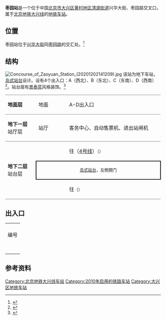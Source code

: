 {{NoteTA|G1=Railway}}
{{Infobox station
|name = 枣园
|eng_name = Zaoyuan
|linecolour = {{北京地铁颜色|大}}
|image = Platform of Zaoyuan Station (20201202141147).jpg
|caption = 枣园站站台
|other_name = 
|country = {{PRC}}
|borough = [[北京市|北京市]][[大兴区|大兴区]][[黄村地区|黄村地区]][[清源街道_(北京市)|清源街道]]
|address = 兴华大街、枣园路交叉口
|coordinates = {{coord|39|45|7.04|N|116|19|33.80|E|type:railwaystation|display=inline,title}}
|elevation = 
|operator = [[京港地铁|北京京港地铁有限公司]]
|lines = {{北京地铁线路名|大|SL}}
|distance = 
|platform = 1座[[岛式站台|岛式站台]]
|tracks = 2条
|bus_routes = 
|bus_stands = 
|connections = 公交站：地铁枣园站
|structure = 地下车站
|hall = 整体式站厅
|depth = 
|levels = 
|interchange = 
|exits = 4個
|lift = 
|escalator = 
|architect = 
|architectural_style = 
|colour = 灰色、绿色
|type = 
|status = 运营中
|code = 
|zone = 
|classification = 
|website = 
|built = 
|opened = 2010年12月30日
|pass_year = 
|passengers = 
|pass_system = 
|pass_rank = 
|mpassengers = 
|trains = 
|station_hours = 
|hours = 
|first = {{北京地铁线路名|大|S}}
:往{{北京地铁起讫站|4|L}}：05:19
:往{{北京地铁起讫站|大兴|R}}：06:05
|last = {{北京地铁线路名|大|S}}
:往{{北京地铁起讫站|4|L}}：22:59
:往{{北京地铁起讫站|大兴|R}}：23:42
|adjacent = {{Adjacent stations|system=北京地铁|line=大|left=高米店南|right=清源路|note-left=1.096km|note-mid=距离[[公益西桥站|公益西桥]]11.934km|note-right=1.200km}}
|other_services = 
|route_map = {{Routemap|inline=yes|map=
utSTRf\utSTRg~~ ~~{{rmr|Licon=U|{{stl|北京地铁|高米店南}}}}
utSTR+BSl\utSTR+BSr
utSTR+BSl\utSTR+BSr
utSTR+tc2\utABZg3
utABZg+1\utSTR+tc4
utSTRf\utSTRg~~ ~~{{rmr|Licon=D|{{stl|北京地铁|清源路}}}}
}}
}}
'''枣园站'''是一个位于中国[[北京市|北京市]][[大兴区|大兴区]][[黄村地区|黄村地区]][[清源街道_(北京市)|清源街道]]兴华大街、枣园路交叉口，属于[[北京地铁|北京地铁]][[北京地铁大兴线|大兴线]]的[[地铁车站|地铁车站]]。

== 位置 ==
枣园站位于[[兴华大街|兴华大街]]同[[枣园路_(北京大兴)|枣园路]]的交汇处。<ref>{{cite web|url=http://www.bjghw.gov.cn/web/static/articles/catalog_14300/article_ff80808123fa497b0124529f19b30013/ff80808123fa497b0124529f19b30013.html|title=轨道交通大兴线规划方案公告|publisher=[[北京市规划委员会|北京市规划委员会]]|date=2009-10-14|accessdate=2010-11-27|archive-url=https://web.archive.org/web/20101227061642/http://www.bjghw.gov.cn/web/static/articles/catalog_14300/article_ff80808123fa497b0124529f19b30013/ff80808123fa497b0124529f19b30013.html|archive-date=2010-12-27|dead-url=yes}}</ref>

== 结构 ==
[[File:Concourse_of_Zaoyuan_Station_(20201202141209).jpg|thumb]]
该站为地下车站，[[岛式站台|岛式站台]]设计。设有4个出入口：A（西北）、B（东北）、C（东南）、D（西南）<ref>{{cite web|url=http://www.mtr.bj.cn/services/peripheral.htm|title=车站周边信息|publisher=[[北京京港地铁有限公司|北京京港地铁有限公司]]|accessdate=2010-12-18|archive-date=2010-06-16|archive-url=https://web.archive.org/web/20100616155157/http://www.mtr.bj.cn/services/peripheral.htm|dead-url=yes}}</ref>。站台层有[[景泰蓝|景泰蓝]]风格装饰。<ref>{{cite web|url=http://zw.bjjtw.gov.cn/jtzw/dtxx/201010/t20101029_38915.htm|title=走近轨道交通大兴线|date=2010-10-29|accessdate=2010-11-27|publisher=[[北京市交通委员会|北京市交通委员会]]}}{{dead link|date=2018年1月 |bot=InternetArchiveBot |fix-attempted=yes }}</ref>
{|cellspacing=0 cellpadding=3
|style="border-top:solid 1px gray;border-bottom:solid 1px gray;" width=100|'''地面层'''
|style="border-top:solid 1px gray;border-bottom:solid 1px gray;" width=100|地面
|style="border-top:solid 1px gray;border-bottom:solid 1px gray;" width=350|A-D出入口
|-
|style="border-bottom:solid 1px gray;"|'''地下一层'''<br />站厅层
|style="border-bottom:solid 1px gray;"|站厅
|style="border-bottom:solid 1px gray;"|客务中心、自动售票机、进出站闸机
|-
|style="border-bottom:solid 1px gray;" rowspan=3|'''地下二层'''<br />站台层
|{{arrow|L}}
|{{北京地铁线路名|大|c}}往{{站|安河桥北}}（[[北京地铁4号线|4号线]]）<small>（{{站|高米店南}}）</small>
|-
|style="border-right:solid 2px black;border-left:solid 2px black;border-top:solid 2px black;border-bottom:solid 2px black;" colspan=3|<center><small>[[岛式站台|岛式站台]]，左側開门</small></center>
|-
|style="border-bottom:solid 1px gray;"|{{arrow|R}}
|style="border-bottom:solid 1px gray;"|{{北京地铁线路名|大|c}}往{{站|天宫院}}<small>（{{站|清源路}}）</small>
|}

== 出入口 ==
{| class="wikitable"
| colspan="5" align="center" bgcolor="{{北京地铁颜色|大}}" |
|-
! 编号
! 指示
! 建议前往的目的地
! 照片
! 无障碍设施
|-
|{{港鐵出口|A}}
|兴华大街，枣园路
|
|[[File:Missing_image_text.svg|210x210像素]]
|{{n/a}}
|-
|{{港鐵出口|B}}
|兴华大街，枣园路
|
|[[File:Missing_image_text.svg|210x210像素]]
|{{n/a}}
|-
|{{港鐵出口|C|附=升}}
|兴华大街，枣园路
|
|[[File:Exit_C_of_Zaoyuan_Station_(20201202141354).jpg|居中]]
|[[File:Missing_image_text.svg|210x210像素]]
|-
|{{港鐵出口|D}}
|兴华大街，枣园路
|
|[[File:Missing_image_text.svg|210x210像素]]
|{{n/a}}
|-
| colspan="5" bgcolor="#EEEEEE" | {{港鐵出口|註=升}}
|}

== 参考资料 ==
{{Commonscat|Zaoyuan station}}
{{reflist}}

{{北京地铁大兴线}}

[[Category:北京地铁大兴线车站|Category:北京地铁大兴线车站]]
[[Category:2010年启用的铁路车站|Category:2010年启用的铁路车站]]
[[Category:大兴区地铁车站|Category:大兴区地铁车站]]